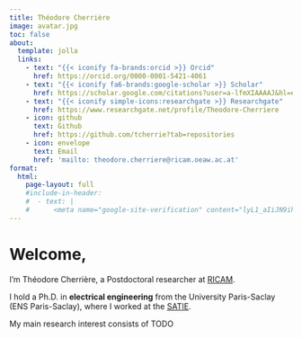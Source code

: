 ```yaml
---
title: Théodore Cherrière
image: avatar.jpg
toc: false
about:
  template: jolla
  links:
    - text: "{{< iconify fa-brands:orcid >}} Orcid"
      href: https://orcid.org/0000-0001-5421-4061
    - text: "{{< iconify fa6-brands:google-scholar >}} Scholar"
      href: https://scholar.google.com/citations?user=a-lfmXIAAAAJ&hl=en
    - text: "{{< iconify simple-icons:researchgate >}} Researchgate"
      href: https://www.researchgate.net/profile/Theodore-Cherriere
    - icon: github
      text: Github
      href: https://github.com/tcherrie?tab=repositories
    - icon: envelope
      text: Email
      href: 'mailto: theodore.cherriere@ricam.oeaw.ac.at'
format:
  html:
    page-layout: full
    #include-in-header:
    #  - text: |
    #      <meta name="google-site-verification" content="lyL1_aIiJN9ihH1tHYGqzCDubMyGXCILlJTVjZw" />
---
```

# Welcome, 
I'm Théodore Cherrière, a Postdoctoral researcher at [RICAM](https://www.oeaw.ac.at/ricam/home).

I hold a Ph.D. in **electrical engineering** from the University Paris-Saclay (ENS Paris-Saclay), where I worked at the [SATIE](https://satie.ens-paris-saclay.fr/fr). 

My main research interest consists of TODO

